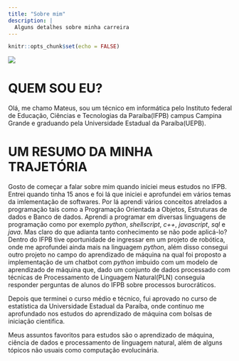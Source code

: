 ```yaml
---
title: "Sobre mim"
description: |
  Alguns detalhes sobre minha carreira
---
```


```r
knitr::opts_chunk$set(echo = FALSE)
```


![](imagens/perfil.jpg)

# QUEM SOU EU?

Olá, me chamo Mateus, sou um técnico em informática pelo Instituto federal de 
Educação, Ciências e Tecnologias da Paraíba(IFPB) campus Campina Grande e graduando
pela Universidade Estadual da Paraíba(UEPB).


# UM RESUMO DA MINHA TRAJETÓRIA

Gosto de começar a falar sobre mim quando iniciei meus estudos no IFPB. Entrei
quando tinha 15 anos e foi lá que iniciei e aprofundei em vários temas da 
imlementação de softwares. Por lá aprendi vários conceitos atrelados a programação
tais como a Programação Orientada a Objetos, Estruturas de dados e Banco de dados.
Aprendi a programar em diversas linguagens de programação  como por exemplo *python*, 
*shellscript*, *c++*, *javascript*, *sql* e *java*. Mas claro do que adianta tanto
conhecimento se não pode aplicá-lo? Dentro do IFPB tive oportunidade de ingressar
em um projeto de robótica, onde me aprofundei ainda mais na linguagem *python*,
além disso consegui outro projeto no campo do aprendizado de máquina na qual 
foi proposto a implementação de um chatbot com *python* imbuido com
um modelo de aprendizado de máquina que, dado um conjunto de dados processado
com técnicas de Processamento de Linguagem Natural(PLN) conseguia responder 
perguntas de alunos do IFPB sobre processos burocráticos.

Depois que terminei o curso médio e técnico, fui aprovado no curso de estatística
da Universidade Estadual da Paraíba, onde continuo me aprofundado nos estudos
do aprendizado de máquina com bolsas de iniciação cientifica.

Meus assuntos favoritos para estudos são o aprendizado de máquina, ciência de dados e
processamento de linguagem natural, além de alguns tópicos não usuais como computação
evolucinária.



